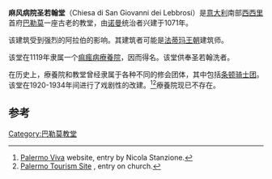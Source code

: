{{多個問題|
{{refimprove|time=2016-02-05T16:22:00+00:00}}
{{roughtranslation|time=2016-02-05T16:22:00+00:00}}
{{Expand language|it }}
}}
'''麻风病院圣若翰堂'''（Chiesa di San Giovanni dei Lebbrosi）是[[意大利|意大利]]南部[[西西里|西西里]]首府[[巴勒莫|巴勒莫]]一座古老的教堂，由[[诺曼人|诺曼]]统治者兴建于1071年。

该建筑受到强烈的阿拉伯的影响。其建筑者可能是[[法蒂玛王朝|法蒂玛王朝]]建筑师。

该堂在1119年隶属一个[[痲瘋病療養院|痲瘋病療養院]]，因而得名。该堂供奉圣若翰洗者。

在历史上，療養院和教堂曾经隶属于各种不同的修会团体，其中包括[[条顿骑士团|条顿骑士团]]。该堂在1920-1934年间进行了戏剧性的改建。<ref>[http://www.palermoviva.it/la-chiesa-di-san-giovanni-dei-lebbrosi/ Palermo Viva] {{Wayback|url=http://www.palermoviva.it/la-chiesa-di-san-giovanni-dei-lebbrosi/ |date=20210227002502 }} website, entry by Nicola Stanzione.</ref><ref>[http://www.provincia.palermo.it/turismo/tesori_d_arte_a_palermo/00007719_Chiesa_di_San_Giovanni_dei_Lebbrosi.html Palermo Tourism Site] {{Wayback|url=http://www.provincia.palermo.it/turismo/tesori_d_arte_a_palermo/00007719_Chiesa_di_San_Giovanni_dei_Lebbrosi.html |date=20140903085038 }}, entry on church.</ref>療養院现已不存在。

==参考==
{{reflist}}
{{coord|38.1036|N|13.3803|E|source:wikidata-and-enwiki-cat-tree_region:IT|display=title}}
[[Category:巴勒莫教堂|Category:巴勒莫教堂]]